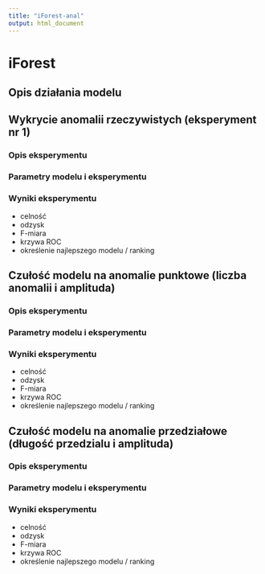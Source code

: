 ```yaml
---
title: "iForest-anal"
output: html_document
---
```


# iForest

## Opis działania modelu 

## Wykrycie anomalii rzeczywistych (eksperyment nr 1)

### Opis eksperymentu 

### Parametry modelu i eksperymentu

### Wyniki eksperymentu

- celność
- odzysk
- F-miara
- krzywa ROC
- określenie najlepszego modelu / ranking

## Czułość modelu na anomalie punktowe (liczba anomalii i amplituda)

### Opis eksperymentu

### Parametry modelu i eksperymentu

### Wyniki eksperymentu

- celność
- odzysk
- F-miara
- krzywa ROC
- określenie najlepszego modelu / ranking

## Czułość modelu na anomalie przedziałowe (długość przedzialu i amplituda)

### Opis eksperymentu

### Parametry modelu i eksperymentu

### Wyniki eksperymentu

- celność
- odzysk
- F-miara
- krzywa ROC
- określenie najlepszego modelu / ranking

